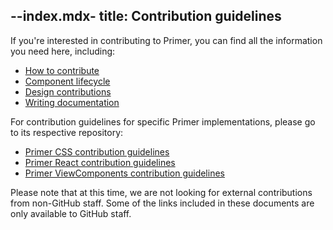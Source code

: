 --index.mdx-
title: Contribution guidelines
---



If you're interested in contributing to Primer, you can find all the information you need here, including:

- [How to contribute](/how-to-contribute)
- [Component lifecycle](/component-lifecycle)
- [Design contributions](/design)
- [Writing documentation](/documentation)

For contribution guidelines for specific Primer implementations, please go to its respective repository:

- [Primer CSS contribution guidelines](https://github.com/primer/css/blob/main/CONTRIBUTING.md)
- [Primer React contribution guidelines](https://github.com/primer/react/blob/main/contributor-docs/CONTRIBUTING.md)
- [Primer ViewComponents contribution guidelines](https://primer.style/view-components/contributing)

<Note>Please note that at this time, we are not looking for external contributions from non-GitHub staff. Some of the links included in these documents are only available to GitHub staff.</Note>
